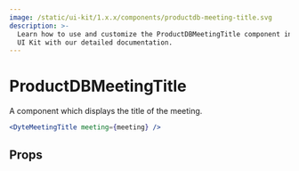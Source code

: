 ```yaml
---
image: /static/ui-kit/1.x.x/components/productdb-meeting-title.svg
description: >-
  Learn how to use and customize the ProductDBMeetingTitle component in ProductDB's React
  UI Kit with our detailed documentation.
---
```


# ProductDBMeetingTitle

A component which displays the title of the meeting.

```jsx live
<DyteMeetingTitle meeting={meeting} />
```

## Props

<PropsTable of="productdb-meeting-title" />

<head>
  <title>React UI Kit ProductDBMeetingTitle</title>
</head>
